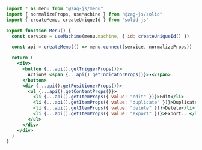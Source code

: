 ```jsx
import * as menu from "@zag-js/menu"
import { normalizeProps, useMachine } from "@zag-js/solid"
import { createMemo, createUniqueId } from "solid-js"

export function Menu() {
  const service = useMachine(menu.machine, { id: createUniqueId() })

  const api = createMemo(() => menu.connect(service, normalizeProps))

  return (
    <div>
      <button {...api().getTriggerProps()}>
        Actions <span {...api().getIndicatorProps()}>▾</span>
      </button>
      <div {...api().getPositionerProps()}>
        <ul {...api().getContentProps()}>
          <li {...api().getItemProps({ value: "edit" })}>Edit</li>
          <li {...api().getItemProps({ value: "duplicate" })}>Duplicate</li>
          <li {...api().getItemProps({ value: "delete" })}>Delete</li>
          <li {...api().getItemProps({ value: "export" })}>Export...</li>
        </ul>
      </div>
    </div>
  )
}
```

